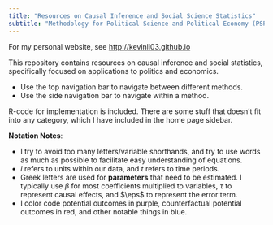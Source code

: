 ```yaml
---
title: "Resources on Causal Inference and Social Science Statistics"
subtitle: "Methodology for Political Science and Political Economy (PSPE)"
---
```


For my personal website, see <http://kevinli03.github.io>

This repository contains resources on causal inference and social statistics, specifically focused on applications to politics and economics.

-   Use the top navigation bar to navigate between different methods.
-   Use the side navigation bar to navigate within a method.

R-code for implementation is included. There are some stuff that doesn't fit into any category, which I have included in the home page sidebar.

**Notation Notes**:

-   I try to avoid too many letters/variable shorthands, and try to use words as much as possible to facilitate easy understanding of equations.
-   $i$ refers to units within our data, and $t$ refers to time periods.
-   Greek letters are used for **parameters** that need to be estimated. I typically use $\beta$ for most coefficients multiplied to variables, $\tau$ to represent causal effects, and $\eps$ to represent the error term.
-   I color code potential outcomes in purple, counterfactual potential outcomes in red, and other notable things in blue.
